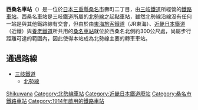 {{NoteTA |G1=Railway |G2=Transport|1 = zh:西桑名車站; zh-cn:西桑名站; zh-tw:西桑名車站; zh-hk:西桑名站; }}
{{日本車站資訊
|公司色 = #ffd400
|文字色 = 
|站名 = 西桑名*
|圖片 =NishiKuwanaStation.jpg
|pxl = 
|圖片說明 =站房
|日文原名 =西桑名
|平假名 =にしくわな
|羅馬拼音 =Nishi-Kuwana
|副站名 = 
|電報略號 = ニクワ
|車站編號 =
|所在地 = {{JPN}}[[三重縣|三重縣]][[桑名市|桑名市]]壽町二丁目31番地
|車站構造 = [[地面車站|地面車站]]
|月台配置 = 1面1線
|啟用年月日 = 1914年（[[大正|大正]]3年）4月5日
|廢站年月日 = 
|乘客人數 =2,583
|上下車人次 =
|統計年度 =2013年
|轉車 =[[桑名站|桑名站]]（JR[[關西本線|關西本線]]、[[近鐵名古屋線|近鐵名古屋線]]、 [[養老線|養老鐵道養老線]]）
|備註 =
|全寬備註 = * 1931年由大山田站改稱現名。
|adjacent = {{Adjacent stations|system=三岐鐵道|line=北勢線|left=|right=馬道|note-left=|note-mid=距離西桑名0.0km|note-right=0.9km}}
}}
'''西桑名車站'''（{{jpn|j=西桑名駅|hg=にしくわなえき|rm=Nishi-Kuwana eki|f=y}}）是一位於[[日本|日本]][[三重縣|三重縣]][[桑名市|桑名市]]壽町二丁目，由[[三岐鐵道|三岐鐵道]]所經營的[[鐵路車站|鐵路車站]]。西桑名車站是三岐鐵道所屬的[[北勢線|北勢線]]之起點車站，雖然北勢線沿線沒有任何一站是與其他鐵路線有交會，但由於由[[東海旅客鐵道|東海旅客鐵道]]（JR東海）、[[近畿日本鐵道|近畿日本鐵道]]（近鐵）與[[養老鐵道|養老鐵道]]所共用的[[桑名車站|桑名車站]]就位於西桑名北側約300公尺處，尚屬步行距離可達的範圍內，因此使得本站成為北勢線主要的轉車車站。

==通過路線==

* [[三岐鐵道|三岐鐵道]]
** [[北勢線|北勢線]]

{{北勢線}}

{{japan-rail-stub}}
{{鐵路車站小作品}}
{{DEFAULTSORT:Nishi-Kuwana}}
[[Category:日本鐵路車站_Ni|Shikuwana]]
[[Category:北勢線車站|Category:北勢線車站]]
[[Category:近畿日本鐵道廢站|Category:近畿日本鐵道廢站]]
[[Category:桑名市鐵路車站|Category:桑名市鐵路車站]]
[[Category:1914年啟用的鐵路車站|Category:1914年啟用的鐵路車站]]